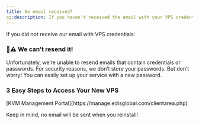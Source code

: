 ```yaml
---
title: No email received?
og:description: If you haven't received the email with your VPS credentials, there's no need to worry. Install it with fresh password and the OS of your choice. Instructions for installing Linux/Windows are provided.
---
```



If you did not receive our email with VPS credentials:

<Warning>

### 🚫⚠️ We can’t resend it!

Unfortunately, we’re unable to resend emails that contain credentials or passwords. For security reasons, we don’t store your passwords. But don’t worry! You can easily set up your service with a new password.

</Warning>

### **3 Easy Steps to Access Your New VPS**

<Steps>
  <Step title='Log in to your'>
    [KVM Management Portal](https://manage.edisglobal.com/clientarea.php)
  </Step>
  <Step title='Locate your VPS in the Services tab' />
  <Step title='Reinstall your VPS with a fresh OS and your own password'>
    <CtaButton
      label='How to Install Linux or Windows'
      link='../vps-management/reinstalling-your-vps_-choose-linux-or-windows'
    />
  </Step>
</Steps>

<Note>Keep in mind, no email will be sent when you reinstall!</Note>
